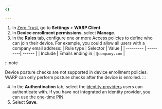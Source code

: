 ```yaml
---
{}

---
```


1. In [Zero Trust](https://one.dash.cloudflare.com), go to **Settings** > **WARP Client**.
2. In **Device enrollment permissions**, select **Manage**.
3. In the **Rules** tab, configure one or more [Access policies](/cloudflare-one/policies/access/) to define who can join their device. For example, you could allow all users with a company email address:
    | Rule type | Selector | Value |
   | --------- | ---------| ------ |
   | Include   | Emails ending in    | `@company.com` |

:::note

Device posture checks are not supported in device enrollment policies. WARP can only perform posture checks after the device is enrolled. 
:::

4. In the **Authentication** tab, select the [identity providers](/cloudflare-one/identity/idp-integration/) users can authenticate with. If you have not integrated an identity provider, you can use the [one-time PIN](/cloudflare-one/identity/one-time-pin/).
5. Select **Save**.
